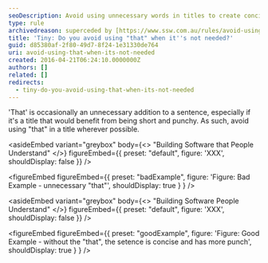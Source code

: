 ```yaml
---
seoDescription: Avoid using unnecessary words in titles to create concise and impactful headlines that drive search engine optimization.
type: rule
archivedreason: superceded by [https://www.ssw.com.au/rules/avoid-using-unnecessary-words](/rules/avoid-using-unnecessary-words)
title: 'Tiny: Do you avoid using "that" when it''s not needed?'
guid: d85380af-2f80-49d7-8f24-1e31330de764
uri: avoid-using-that-when-its-not-needed
created: 2016-04-21T06:24:10.0000000Z
authors: []
related: []
redirects:
  - tiny-do-you-avoid-using-that-when-its-not-needed
---
```


'That' is occasionally an unnecessary addition to a sentence, especially if it's a title that would benefit from being short and punchy. As such, avoid using "that" in a title wherever possible.

<asideEmbed
  variant="greybox"
  body={<>
    "Building Software that People Understand"
  </>}
  figureEmbed={{
    preset: "default",
    figure: 'XXX',
    shouldDisplay: false
  }}
/>

<figureEmbed figureEmbed={{
  preset: "badExample",
  figure: 'Figure: Bad Example - unnecessary "that"',
  shouldDisplay: true
} } />


<asideEmbed
  variant="greybox"
  body={<>
    "Building Software People Understand"
  </>}
  figureEmbed={{
    preset: "default",
    figure: 'XXX',
    shouldDisplay: false
  }}
/>

<figureEmbed figureEmbed={{
  preset: "goodExample",
  figure: 'Figure: Good Example - without the "that", the setence is concise and has more punch',
  shouldDisplay: true
} } />

